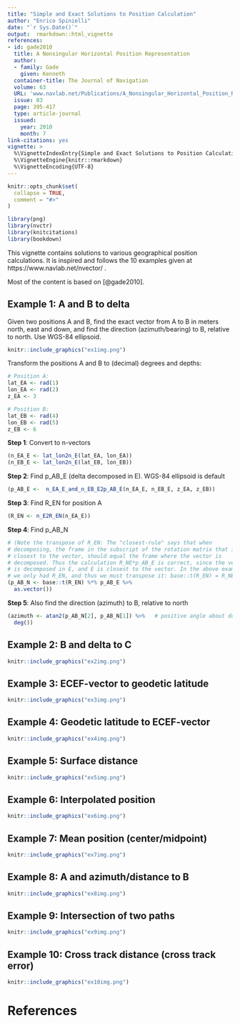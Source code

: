 ```yaml
---
title: "Simple and Exact Solutions to Position Calculation"
author: "Enrico Spinielli"
date: "`r Sys.Date()`"
output:  rmarkdown::html_vignette
references:
- id: gade2010
  title: A Nonsingular Horizontal Position Representation
  author:
  - family: Gade
    given: Kenneth
  container-title: The Journal of Navigation
  volume: 63
  URL: 'www.navlab.net/Publications/A_Nonsingular_Horizontal_Position_Representation.pdf'
  issue: 03
  page: 395-417
  type: article-journal
  issued:
    year: 2010
    month: 7
link-citations: yes
vignette: >
  %\VignetteIndexEntry{Simple and Exact Solutions to Position Calculation}
  %\VignetteEngine{knitr::rmarkdown}
  %\VignetteEncoding{UTF-8}
---
```


```r
knitr::opts_chunk$set(
  collapse = TRUE,
  comment = "#>"
)

library(png)
library(nvctr)
library(knitcitations)
library(bookdown)
```

This vignette contains solutions to various geographical position calculations.
It is inspired and follows the 10 examples given at https://www.navlab.net/nvector/ .

Most of the content is based on [@gade2010].


## Example 1: A and B to delta

Given two positions A and B, find the exact vector from A to B in meters north, east and down,
and find the direction (azimuth/bearing) to B, relative to north.
Use WGS-84 ellipsoid.


```r
knitr::include_graphics("ex1img.png")
```


Transform the positions A and B to (decimal) degrees and depths:
```r
# Position A:
lat_EA <- rad(1)
lon_EA <- rad(2)
z_EA <- 3

# Position B:
lat_EB <- rad(4)
lon_EB <- rad(5)
z_EB <- 6
```


**Step 1**: Convert to n-vectors
```r
(n_EA_E <- lat_lon2n_E(lat_EA, lon_EA))
(n_EB_E <- lat_lon2n_E(lat_EB, lon_EB))
```

**Step 2**: Find p_AB_E (delta decomposed in E). WGS-84 ellipsoid is default
```r
(p_AB_E <-  n_EA_E_and_n_EB_E2p_AB_E(n_EA_E, n_EB_E, z_EA, z_EB))
```

**Step 3**: Find R_EN for position A
```r
(R_EN <- n_E2R_EN(n_EA_E))
```


**Step 4**: Find p_AB_N
```r
# (Note the transpose of R_EN: The "closest-rule" says that when
# decomposing, the frame in the subscript of the rotation matrix that is
# closest to the vector, should equal the frame where the vector is
# decomposed. Thus the calculation R_NE*p_AB_E is correct, since the vector
# is decomposed in E, and E is closest to the vector. In the above example
# we only had R_EN, and thus we must transpose it: base::t(R_EN) = R_NE)
(p_AB_N <- base::t(R_EN) %*% p_AB_E %>%  
  as.vector())
```

**Step 5**: Also find the direction (azimuth) to B, relative to north
```r
(azimuth <- atan2(p_AB_N[2], p_AB_N[1]) %>%   # positive angle about down-axis
  deg())
```




## Example 2: B and delta to C


```r
knitr::include_graphics("ex2img.png")
```


## Example 3: ECEF-vector to geodetic latitude


```r
knitr::include_graphics("ex3img.png")
```


## Example 4: Geodetic latitude to ECEF-vector


```r
knitr::include_graphics("ex4img.png")
```


## Example 5: Surface distance


```r
knitr::include_graphics("ex5img.png")
```

## Example 6: Interpolated position


```r
knitr::include_graphics("ex6img.png")
```


## Example 7: Mean position (center/midpoint)


```r
knitr::include_graphics("ex7img.png")
```


## Example 8: A and azimuth/distance to B


```r
knitr::include_graphics("ex8img.png")
```


## Example 9: Intersection of two paths


```r
knitr::include_graphics("ex9img.png")
```


## Example 10: Cross track distance (cross track error)


```r
knitr::include_graphics("ex10img.png")
```



# References

